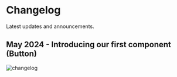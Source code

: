 # Changelog

Latest updates and announcements.

## May 2024 - Introducing our first component (Button)

<img
  src="/changelog/button.png"
  className="border p-4 rounded-md"
  alt="changelog"
/>
